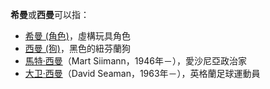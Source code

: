 '''希曼'''或'''西曼'''可以指：

*[[希曼_(角色)|希曼 (角色)]]，虛構玩具角色
*[[西曼_(狗)|西曼 (狗)]]，黑色的紐芬蘭狗
*[[馬特·西曼|馬特·西曼]]（Mart Siimann，1946年－），愛沙尼亞政治家
*[[大卫·西曼|大卫·西曼]]（David Seaman，1963年－），英格蘭足球運動員

{{Disambig|Cat=二字消歧义}}